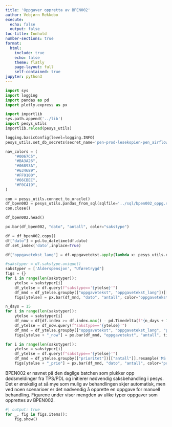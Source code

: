 ```yaml
---
title: 'Oppgaver oppretta av BPEN002'
author: Vebjørn Rekkebo
execute:
  echo: false
  output: false
toc-title: Innhold
number-sections: true
format:
  html:
    include: true
    echo: false
    theme: flatly
    page-layout: full
    self-contained: true
jupyter: python3
---
```


```python
import sys
import logging
import pandas as pd
import plotly.express as px

import importlib
sys.path.append('../lib')
import pesys_utils
importlib.reload(pesys_utils)

logging.basicConfig(level=logging.INFO)
pesys_utils.set_db_secrets(secret_name='pen-prod-lesekopien-pen_airflow')

nav_colors = (
    "#0067C5",
    "#BA3A26",
    "#06893A",
    "#634689",
    "#FF9100",
    "#66CBEC",
    "#F0C419",
)
```


```python
con = pesys_utils.connect_to_oracle()
df_bpen002 = pesys_utils.pandas_from_sql(sqlfile='../sql/bpen002_oppg.sql', con=con, tuning=10000, lowercase=True)
con.close()
```

```python
df_bpen002.head()
```

```python
px.bar(df_bpen002, "dato", "antall", color="sakstype")
```

```python
df = df_bpen002.copy()
df["dato"] = pd.to_datetime(df.dato)
df.set_index('dato',inplace=True)

df["oppgavetekst_lang"] = df.oppgavetekst.apply(lambda x: pesys_utils.oppgavetekst_lang[x])
```

```python
#sakstyper = df.sakstype.unique()
sakstyper = ['Alderspensjon', "Uføretrygd"]
figs = {}
for i in range(len(sakstyper)):
    ytelse = sakstyper[i]
    df_ytelse = df.query(f"sakstype=='{ytelse}'")
    df_mnd = df_ytelse.groupby(["oppgavetekst", "oppgavetekst_lang"])[["antall"]].resample('MS').sum().reset_index()
    figs[ytelse] = px.bar(df_mnd, "dato", "antall", color="oppgavetekst", title=ytelse, hover_data=["oppgavetekst_lang"])
```

```python
n_days = 15
for i in range(len(sakstyper)):
    ytelse = sakstyper[i]
    df_now = df[df.index >= df.index.max() - pd.Timedelta(f"{n_days + 1} days")]
    df_ytelse = df_now.query(f"sakstype=='{ytelse}'")
    df_mnd = df_ytelse.groupby(["oppgavetekst", "oppgavetekst_lang", "prioritet"])[["antall"]].sum().reset_index().sort_values("antall", ascending=False)
    figs[ytelse + "_now"] = px.bar(df_mnd, "oppgavetekst", "antall", title=ytelse + f" siste {n_days} dager", color="prioritet", hover_data=["oppgavetekst_lang"], color_discrete_map={'HOY':nav_colors[1], 'LAV':nav_colors[0]})
```

```python
for i in range(len(sakstyper)):
    ytelse = sakstyper[i]
    df_ytelse = df.query(f"sakstype=='{ytelse}'")
    df_mnd = df_ytelse.groupby(["prioritet"])[["antall"]].resample('MS').sum().reset_index()
    figs[ytelse + "_prio"] = px.bar(df_mnd, "dato", "antall", color="prioritet", barmode='group', title=ytelse + f" - oppgaveprioritet", color_discrete_map={'HOY':nav_colors[1], 'LAV':nav_colors[0]})
```

BPEN002 er navnet på den daglige batchen som plukker opp dødsmeldinger fra TPS/PDL og initierer nødvendig saksbehandling i pesys. 
Det er ønskelig at så mye som mulig av behandlingen skjer automatisk, men ved noen scenarioer er det nødvendig å opprette en oppgave for manuell behandling.
Figurene under viser mengden av ulike typer oppgaver som opprettes av BPEN002.


```python
#| output: true
for _, fig in figs.items():
    fig.show()
```

